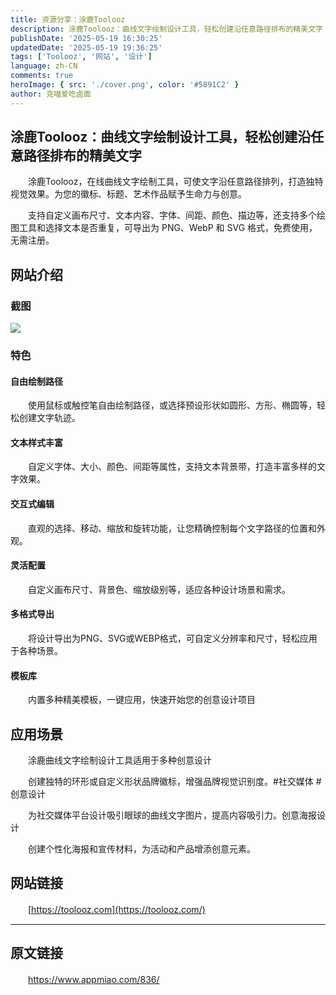 ```yaml
---
title: 资源分享：涂鹿Toolooz
description: 涂鹿Toolooz：曲线文字绘制设计工具，轻松创建沿任意路径排布的精美文字
publishDate: '2025-05-19 16:30:25'
updatedDate: '2025-05-19 19:36:25'
tags: ['Toolooz', '网站', '设计']
language: zh-CN
comments: true
heroImage: { src: './cover.png', color: '#5891C2' }
author: 克喵爱吃卤面
---
```


## 涂鹿Toolooz：曲线文字绘制设计工具，轻松创建沿任意路径排布的精美文字

　　涂鹿Toolooz，在线曲线文字绘制工具，可使文字沿任意路径排列，打造独特视觉效果。为您的徽标、标题、艺术作品赋予生命力与创意。

　　支持自定义画布尺寸、文本内容、字体、间距、颜色、描边等，还支持多个绘图工具和选择文本是否重复，可导出为 PNG、WebP 和 SVG 格式，免费使用，无需注册。

## 网站介绍

### 截图

![](https://cdn.jsdelivr.net/gh/kmfx/tuchuang@main/img/202505191632987.png)

### 特色

#### 自由绘制路径

　　使用鼠标或触控笔自由绘制路径，或选择预设形状如圆形、方形、椭圆等，轻松创建文字轨迹。

#### 文本样式丰富

　　自定义字体、大小、颜色、间距等属性，支持文本背景带，打造丰富多样的文字效果。

#### 交互式编辑

　　直观的选择、移动、缩放和旋转功能，让您精确控制每个文字路径的位置和外观。

#### 灵活配置

　　自定义画布尺寸、背景色、缩放级别等，适应各种设计场景和需求。

#### 多格式导出

　　将设计导出为PNG、SVG或WEBP格式，可自定义分辨率和尺寸，轻松应用于各种场景。

#### 模板库

　　内置多种精美模板，一键应用，快速开始您的创意设计项目

## 应用场景

　　涂鹿曲线文字绘制设计工具适用于多种创意设计

　　创建独特的环形或自定义形状品牌徽标，增强品牌视觉识别度。#社交媒体 #创意设计

　　为社交媒体平台设计吸引眼球的曲线文字图片，提高内容吸引力。创意海报设计

　　创建个性化海报和宣传材料，为活动和产品增添创意元素。

## 网站链接

　　[https://toolooz.com](https://toolooz.com/)

---

## 原文链接

　　https://www.appmiao.com/836/
